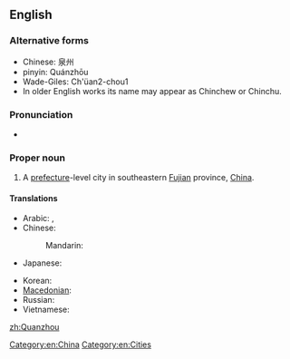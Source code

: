 ==English==
{{wikipedia}}

===Alternative forms===
* Chinese: 泉州
* pinyin: Quánzhōu
* Wade-Giles: Ch'üan2-chou1
* In older English works its name may appear as Chinchew or Chinchu.

===Pronunciation===
* {{IPA|/ˈtʃwɑnˈdʒoʊ/}}

===Proper noun===
{{en-proper noun}}

# A [[prefecture]]-level city in southeastern [[Fujian]] province, [[China]].

====Translations====
{{trans-top|a city of China}}
* Arabic: {{t-|ar|تشيوانتشو|m|tr=tshyuantshuu}}, {{t-|ar|تشيوانجو|m|tr=tshyuanjuu}}
* Chinese:
*: Mandarin: {{t-|cmn|泉州|tr=Quánzhōu|sc=Hani}}
* Japanese: {{t-|ja|泉州|tr=せんしゅう, Senshū}}
{{trans-mid}}
* Korean: {{t-|ko|취안저우|tr=Chwiangjeou|sc=Hang}}
* [[Macedonian]]: {{t-|mk|Чиенџоу|n|tr=Číendžou}}
* Russian: {{t-|ru|Цюаньчжоу|m|tr=Cjuan’čžóu}}
* Vietnamese: {{t-|vi|Tuyền Châu}}
{{trans-bottom}}

[[Category:en:China]]
[[Category:en:Cities]]

[[zh:Quanzhou]]